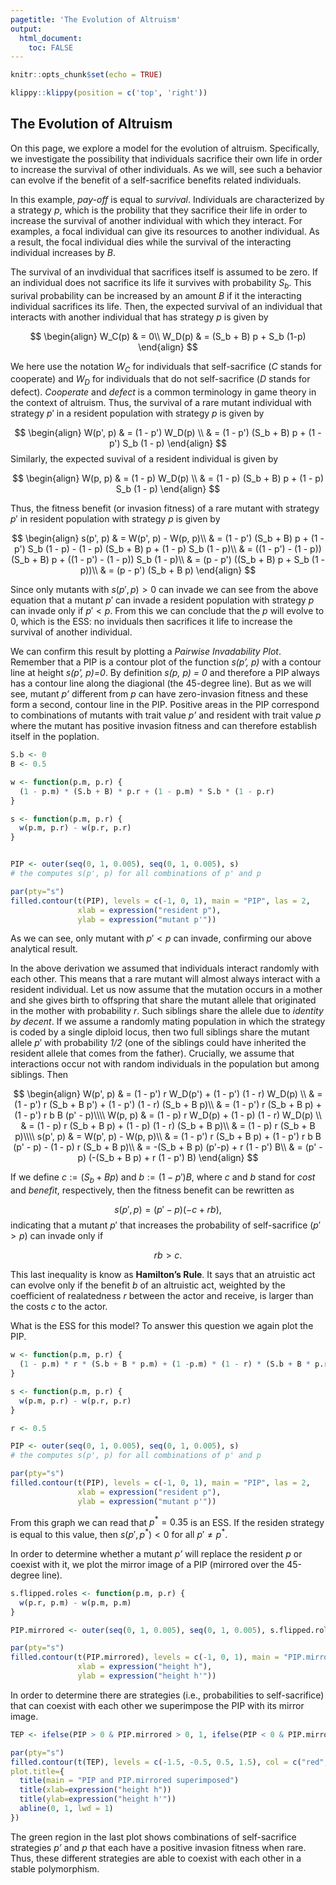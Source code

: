 ```yaml
---
pagetitle: 'The Evolution of Altruism'
output: 
  html_document:
    toc: FALSE
---
```


```r
knitr::opts_chunk$set(echo = TRUE)
```

```r
klippy::klippy(position = c('top', 'right'))
```

<!-- # Games Plants Play {.tabset} -->

## The Evolution of Altruism

On this page, we explore a model for the evolution of altruism. Specifically, we investigate the possibility that individuals sacrifice their own life in order to increase the survival of other individuals. As we will, see such a behavior can evolve if the benefit of a self-sacrifice benefits related individuals.

In this example, *pay-off* is equal to *survival*. Individuals are characterized by a strategy *p*, which is the probility that they sacrifice their life in order to increase the survival of another individual with which they interact. For examples, a focal individual can give its resources to another individual. As a result, the focal individual dies while the survival of the interacting individual increases by *B*.

The survival of an invdividual that sacrifices itself is assumed to be zero. If an individual does not sacrifice its life it survives with probability $S_b$. This surival probability can be increased by an amount $B$ if it the interacting individual sacrifices its life. Then, the expected survival of an individual that interacts with another individual that has strategy *p* is given by

$$
\begin{align}
W_C(p) & = 0\\
W_D(p) & = (S_b + B) p + S_b (1-p)
\end{align}
$$

We here use the notation $W_C$ for individuals that self-sacrifice (*C* stands for cooperate) and $W_D$ for individuals that do not self-sacrifice (*D* stands for defect). *Cooperate* and *defect* is a common terminology in game theory in the context of altruism. Thus, the survival of a rare mutant individual with strategy $p'$ in a resident population with strategy $p$ is given by

$$
\begin{align}
W(p', p) & = (1 - p') W_D(p) \\
        & = (1 - p') (S_b + B) p + (1 - p') S_b (1 - p)
\end{align}
$$
Similarly, the expected suvival of a resident individual is given by

$$
\begin{align}
W(p, p) & = (1 - p) W_D(p) \\
        & = (1 - p) (S_b + B) p + (1 - p) S_b (1 - p)
\end{align}
$$

Thus, the fitness benefit (or invasion fitness) of a rare mutant with strategy $p'$ in resident population with strategy $p$ is given by

$$
\begin{align}
s(p', p) & = W(p', p) - W(p, p)\\
        & = (1 - p') (S_b + B) p + (1 - p') S_b (1 - p) - (1 - p) (S_b + B) p + (1 - p) S_b (1 - p)\\
        & = ((1 - p') - (1 - p)) (S_b + B) p + ((1 - p') - (1 - p)) S_b (1 - p)\\
        & = (p - p') ((S_b + B) p + S_b (1 - p))\\
        & = (p - p') (S_b + B p)
\end{align}
$$

Since only mutants with $s(p', p) > 0$ can invade we can see from the above equation that a mutant $p'$ can invade a resident population with strategy $p$ can invade only if $p'<p$. From this we can conclude that the $p$ will evolve to $0$, which is the ESS: no inviduals then sacrifices it life to increase the survival of another individual.

We can confirm this result by plotting a *Pairwise Invadability Plot*. Remember that a PIP is a contour plot of the function *s(p', p)* with a contour line at height *s(p', p)=0*. By definition *s(p, p) = 0* and therefore a PIP always has a contour line along the diagional (the 45-degree line). But as we will see, mutant *p'* different from *p* can have zero-invasion fitness and these form a second, contour line in the PIP. Positive areas in the PIP correspond to combinations of mutants with trait value *p'* and resident with trait value *p* where the mutant has positive invasion fitness and can therefore establish itself in the poplation.

```r
S.b <- 0
B <- 0.5

w <- function(p.m, p.r) {
  (1 - p.m) * (S.b + B) * p.r + (1 - p.m) * S.b * (1 - p.r)
}

s <- function(p.m, p.r) {
  w(p.m, p.r) - w(p.r, p.r)
}


PIP <- outer(seq(0, 1, 0.005), seq(0, 1, 0.005), s)
# the computes s(p', p) for all combinations of p' and p

par(pty="s")
filled.contour(t(PIP), levels = c(-1, 0, 1), main = "PIP", las = 2,
               xlab = expression("resident p"),
               ylab = expression("mutant p'"))
```

As we can see, only mutant with $p' < p$ can invade, confirming our above analytical result.

In the above derivation we assumed that individuals interact randomly with each other. This means that a rare mutant will almost always interact with a resident individual. Let us now assume that the mutation occurs in a mother and she gives birth to offspring that share the mutant allele that originated in the mother with probability *r*. Such siblings share the allele due to *identity by decent*. If we assume a randomly mating population in which the strategy is coded by a single diploid locus, then two full siblings share the mutant allele $p'$ with probability *1/2* (one of the siblings could have inherited the resident allele that comes from the father). Crucially, we assume that interactions occur not with random individuals in the population but among siblings. Then

$$
\begin{align}
W(p', p) & = (1 - p') r W_D(p') + (1 - p') (1 - r) W_D(p) \\
        & = (1 - p') r (S_b + B p') + (1 - p') (1 - r) (S_b + B p)\\
        & = (1 - p') r (S_b + B p) + (1 - p') r b B (p' - p)\\\\
W(p, p) & = (1 - p) r W_D(p) + (1 - p) (1 - r) W_D(p) \\
        & = (1 - p) r (S_b + B p) + (1 - p) (1 - r) (S_b + B p)\\
        & = (1 - p) r (S_b + B p)\\\\
s(p', p) & = W(p', p) - W(p, p)\\
         & = (1 - p') r (S_b + B p) + (1 - p') r b B (p' - p) - (1 - p) r (S_b + B p)\\
         & = -(S_b + B p) (p'-p) + r (1 - p') B\\
         & = (p' - p) (-(S_b + B p) + r (1 - p') B)
\end{align}
$$

If we define $c := (S_b + B p)$ and $b := (1 - p') B$, where $c$ and $b$ stand for *cost* and *benefit*, respectively, then the fitness benefit can be rewritten as

$$
s(p', p)  = (p' - p) (-c + r b),
$$
indicating that a mutant $p'$ that increases the probability of self-sacrifice ($p' > p$) can invade only if 

$$
r b > c.
$$

This last inequality is know as **Hamilton's Rule**. It says that an atruistic act can evolve only if the benefit $b$ of an altruistic act, weighted by the coefficient of realatedness $r$ between the actor and receive, is larger than the costs $c$ to the actor.

What is the ESS for this model? To answer this question we again plot the PIP.

```r
w <- function(p.m, p.r) {
  (1 - p.m) * r * (S.b + B * p.m) + (1 -p.m) * (1 - r) * (S.b + B * p.r)
}

s <- function(p.m, p.r) {
  w(p.m, p.r) - w(p.r, p.r)
}

r <- 0.5

PIP <- outer(seq(0, 1, 0.005), seq(0, 1, 0.005), s)
# the computes s(p', p) for all combinations of p' and p

par(pty="s")
filled.contour(t(PIP), levels = c(-1, 0, 1), main = "PIP", las = 2,
               xlab = expression("resident p"),
               ylab = expression("mutant p'"))
```

From this graph we can read that $p^* = 0.35$ is an ESS. If the residen strategy is equal to this value, then  $s(p', p^*) < 0$ for all $p' \neq p^*$.


In order to determine whether a mutant *p'* will replace the resident *p* or coexist with it, we plot the mirror image of a PIP (mirrored over the 45-degree line).

```r
s.flipped.roles <- function(p.m, p.r) {
  w(p.r, p.m) - w(p.m, p.m)
}

PIP.mirrored <- outer(seq(0, 1, 0.005), seq(0, 1, 0.005), s.flipped.roles)

par(pty="s")
filled.contour(t(PIP.mirrored), levels = c(-1, 0, 1), main = "PIP.mirrored", las = 2,
               xlab = expression("height h"),
               ylab = expression("height h'"))
```

In order to determine there are strategies (i.e., probabilities to self-sacrifice) that can coexist with each other we superimpose the PIP with its mirror image.

```r
TEP <- ifelse(PIP > 0 & PIP.mirrored > 0, 1, ifelse(PIP < 0 & PIP.mirrored < 0, -1, 0))

par(pty="s")
filled.contour(t(TEP), levels = c(-1.5, -0.5, 0.5, 1.5), col = c("red", "blue", "green"),
plot.title={
  title(main = "PIP and PIP.mirrored superimposed")
  title(xlab=expression("height h"))
  title(ylab=expression("height h'"))
  abline(0, 1, lwd = 1)
})
```

The green region in the last plot shows combinations of self-sacrifice strategies *p'* and *p* that each have a positive invasion fitness when rare. Thus, these different strategies are able to coexist with each other in a stable polymorphism.

